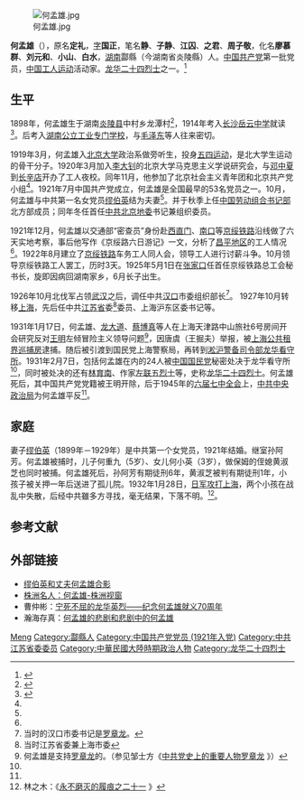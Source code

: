 {{Otheruses|other=名为廖慕群的其他人物|廖慕群}}

[[File:何孟雄.jpg|thumb]]

'''何孟雄'''（{{bd|1898年||1931年|2月7日|catIdx=H何}}），原名'''定礼'''，[[表字|字]]'''国正'''，笔名'''静'''、'''子静'''、'''江囚'''、'''之君'''、'''周子敬'''，化名'''廖慕群'''、'''刘元和'''、'''小山'''、'''白水'''，[[湖南|湖南]]酃縣（今湖南省炎陵縣）人。[[中国共产党|中国共产党]]第一批党员，[[中国|中国]][[工人运动|工人运动]]活动家。[[龙华二十四烈士|龙华二十四烈士]]之一。<ref>{{Cite web|title=何孟雄|url=http://jssdfz.jiangsu.gov.cn/szbook/slsz/jsrwz_rwz2/HTM/Noname0946.htm|accessdate=2021-03-06|work=江苏省地方志|archive-date=2022-03-14|archive-url=https://web.archive.org/web/20220314054304/http://jssdfz.jiangsu.gov.cn/szbook/slsz/jsrwz_rwz2/HTM/Noname0946.htm|dead-url=no}}</ref>

== 生平 ==
1898年，何孟雄生于湖南[[炎陵县|炎陵县]]中村乡龙潭村<ref name=":1">{{Cite book|title=何孟雄文集|publisher=人民出版社|year=1986|location=北京|pages=80-81|authorlink=何孟雄}}</ref>，1914年考入[[岳云中学|长沙岳云中学]]就读<ref name=":0">{{Cite journal|title=何孟雄与昌平早期党组织的建立|author=宋典、王金颖|url=https://kns.cnki.net/kcms/detail/detail.aspx?FileName=BJDA202105017&DbName=CJFQ2021|journal=北京档案|year=2021-05-20|access-date=2021-09-02|archive-date=2021-09-02|archive-url=https://web.archive.org/web/20210902070043/https://kns.cnki.net/kcms/detail/detail.aspx?FileName=BJDA202105017&DbName=CJFQ2021|dead-url=no}}</ref>。后考入[[湖南公立工业专门学校|湖南公立工业专门学校]]，与[[毛泽东|毛泽东]]等人往来密切。

1919年3月，何孟雄入[[北京大学|北京大学]]政治系做旁听生，投身[[五四运动|五四运动]]，是北大学生运动的骨干分子。1920年3月加入[[李大钊|李大钊]]的北京大学马克思主义学说研究会，与[[邓中夏|邓中夏]]到[[长辛店|长辛店]]开办了工人夜校。同年11月，他参加了北京社会主义青年团和北京共产党小组<ref name=":0" />。1921年7月中国共产党成立，何孟雄是全国最早的53名党员之一。10月，何孟雄与中共第一名女党员[[缪伯英|缪伯英]]结为夫妻<ref name=":1" />。并于秋季上任[[中国劳动组合书记部|中国劳动组合书记部]]北方部成员；同年冬任首任[[中共北京地委|中共北京地委]]书记兼组织委员。

1921年12月，何孟雄以交通部“密查员”身份赴[[西直门|西直门]]、[[南口站|南口]]等[[京包铁路|京绥铁路]]沿线做了六天实地考察，事后他写作《京绥路六日游记》一文，分析了[[昌平区|昌平地区]]的工人情况<ref name=":1" />。1922年8月建立了[[京绥铁路|京绥铁路]]车务工人同人会，领导工人进行讨薪斗争。10月领导京绥铁路工人罢工，历时3天。1925年5月1日在[[张家口|张家口]]任首任京绥铁路总工会秘书长，旋即因病回湖南家乡，6月长子出生。

1926年10月北伐军占领[[武汉|武汉]]之后，调任中共[[汉口|汉口]]市委组织部长<ref>当时的汉口市委书记是[[罗章龙|罗章龙]]。</ref>。 1927年10月转移[[上海|上海]]，先后任中共[[江苏省|江苏省]]委<ref>当时江苏省委兼上海市委</ref>委员、上海沪东区委书记等。

1931年1月17日，何孟雄、[[龙大道|龙大道]]、[[蔡博真|蔡博真]]等人在上海天津路中山旅社6号房间开会研究反对[[王明|王明]]左倾冒险主义领导问题<ref>何孟雄是支持[[罗章龙|罗章龙]]的。（参见邹士方《[http://www.theqins.com/theqins/theqins_Chinese/lishi/data1/zhonggongrenfu/luozhanglong2.htm 中共党史上的重要人物罗章龙] {{Wayback|url=http://www.theqins.com/theqins/theqins_Chinese/lishi/data1/zhonggongrenfu/luozhanglong2.htm |date=20190312200213 }}》）</ref>，因唐虞（王掘夫）举报，被[[上海公共租界|上海公共租界]][[上海公共租界|巡捕房]]逮捕。随后被引渡到国民党上海警察局，再转到[[淞沪警备司令部|淞沪警备司令部]][[龙华监狱|龙华看守所]]。1931年2月7日，包括何孟雄在内的24人被[[中國國民黨|中国国民党]]秘密处决于龙华看守所<ref name=":1" />，同时被处决的还有[[林育南|林育南]]、作家[[左联五烈士|左联五烈士]]等，史称[[龙华二十四烈士|龙华二十四烈士]]。何孟雄死后，其中国共产党党籍被王明开除，后于1945年的[[中国共产党第六届中央委员会第七次全体会议|六届七中全会]]上，[[中国共产党中央政治局|中共中央政治局]]为何孟雄平反<ref name=":1" />。

== 家庭 ==
妻子[[缪伯英|缪伯英]]（1899年－1929年）是中共第一个女党员，1921年结婚。继室孙阿芳。何孟雄被捕时，儿子何重九（5岁）、女儿何小英（3岁），做保姆的侄媳黄淑芝也同时被捕。何孟雄死后，孙阿芳有期徒刑6年，黄淑芝被判有期徒刑1年，小孩子被关押一年后送进了孤儿院。1932年1月28日，[[一二八事变|日军攻打上海]]，两个小孩在战乱中失散，后经中共雖多方寻找，毫无结果，下落不明。<ref>林之木：《[http://wjr1944.blog.163.com/blog/static/19149865920120188501347/ 永不磨灭的履痕之二十一] {{Wayback|url=http://wjr1944.blog.163.com/blog/static/19149865920120188501347/ |date=20160305003731 }}》</ref>。

== 参考文献 ==
{{reflist}}

== 外部链接 ==
*[http://www.csol.com.cn/infomation/rlcsmr/t20030926_24992.htm 缪伯英和丈夫何孟雄合影]{{Wayback|url=http://www.csol.com.cn/infomation/rlcsmr/t20030926_24992.htm |date=20070930122246 }}{{en}} {{zh}}
*[https://web.archive.org/web/20070222073843/http://www.zz369.com/html/mingren/20050707234146737.htm 株洲名人：何孟雄-株洲视窗]{{zh}}
*曹仲彬：[http://www.hprc.org.cn/pdf/SDSY200102011.pdf 宁死不屈的龙华英烈——纪念何孟雄就义70周年]{{Wayback|url=http://www.hprc.org.cn/pdf/SDSY200102011.pdf |date=20160305090824 }}
*瀚海存真：[http://blog.sina.com.cn/s/blog_3d261e5d01014igv.html 何孟雄的悲剧和悲剧中的何孟雄]{{Wayback|url=http://blog.sina.com.cn/s/blog_3d261e5d01014igv.html |date=20131105234102 }}

{{龙华二十四烈士}}

{{Authority control}}
{{DEFAULTSORT:He mengxiong}}
[[Category:何姓|Meng]]
[[Category:酃縣人|Category:酃縣人]]
[[Category:中国共产党党员_(1921年入党)|Category:中国共产党党员 (1921年入党)]]
[[Category:中共江苏省委委员|Category:中共江苏省委委员]]
[[Category:中華民國大陸時期政治人物|Category:中華民國大陸時期政治人物]]
[[Category:龙华二十四烈士|Category:龙华二十四烈士]]